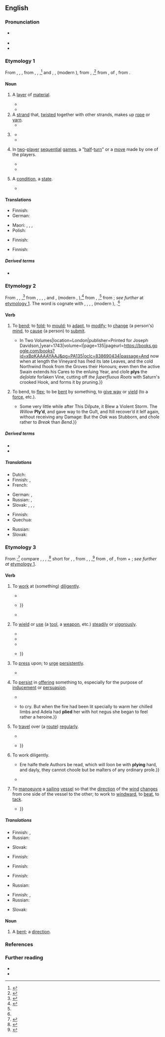==English==
{{was wotd|2019|March|9}}

===Pronunciation===
* {{a|RP|GA}} {{IPA|en|/plaɪ/}}
* {{audio|en|en-au-ply.ogg|Audio (AU)}}
* {{rhymes|en|aɪ}}

===Etymology 1===
From {{inh|en|enm|pleit}}, {{m|enm|plit}}, {{m|enm|plite||a fold, pleat, wrinkle; braid, strand in a braided cord, ply}}, from {{der|en|xno|pli}}, {{m|fro|plei}}, {{m|fro|pleit}},<ref>{{R:MED Online|entry=pleit|part of speech=n|id=MED33678|accessdate 16 November 2018}}</ref> and {{der|en|frm|pli}}, {{m|frm|ploy}}, {{m|frm|ply||a fold, pleat; joint in armour; situation, state}} (modern {{cog|fr|pli||a fold, pleat}}), from {{m|frm|plier}}, {{m|frm|ployer||to bend, fold}},<ref>{{R:OED Online|part of speech=n|id=146281|date=September 2006}}</ref> from {{der|en|la|plicāre}}, {{glossary|present}} {{glossary|active}} {{glossary|infinitive}} of {{m|la|plicō||to bend, fold, roll up}}, from {{der|en|ine-pro|*pleḱ-||to fold, plait, weave}}.

====Noun====
{{en-noun|~|ply|+|plys}}

# A [[layer#Noun|layer]] of [[material#Noun|material]].
#: {{ux|en|two-'''ply''' toilet paper}}
#* {{quote-book|en|title=Twelfth International Conference on VLSI Design: Proceedings: January 7–10, 1999, Goa, India|location=Los Alamitos, Calif.|publisher=[[w:IEEE Computer Society|IEEE Computer Society Press]]|year=1999|page=313|isbn=978-0-7695-0013-3|passage=It is possible to have a very well load balanced partition but with such a high '''ply''' that its slowest piece is slower than a not-so-well balanced partition with less '''ply'''.}}
#* {{quote-book|en|author=Tim Gunn|authorlink=Tim Gunn|author2=with {{w|Ada Calhoun}}|chapter=Repositioning the Parsons Fashion Design Program|title=Tim Gunn: The Natty Professor: A Master Class on Mentoring, Motivating, and Making it Work!|edition=trade paperback|location=New York, N.Y.|publisher=[[w:Gallery Publishing Group|Gallery Books]]|month=October|year=2015|section=part I (Truth Telling)|page=49|pageurl=https://books.google.com/books?id=M6-TBAAAQBAJ&pg=PA49|isbn=978-1-4767-8006-1|passage=The designer critic's staff would come in with, for example, loads of three-'''ply''' cashmere. The students weren't even selecting their own fabrics.}}
# A [[strand#Noun|strand]] that, [[twist#Verb|twisted]] together with other strands, makes up [[rope#Noun|rope]] or [[yarn#Noun|yarn]].
#* {{quote-journal|en|title=Art I. ''Protection against Hail Storms. Notice and Description of the Paragrèle, or Hail Rod.'' By A. J. Downing, Botanic Garden and Nurseries, Newbergh, N.Y.|editor=C. M. Hovey|magazine=The Magazine of Horticulture, Botany, and All Useful Discoveries and Improvements in Rural Affairs|location=Boston, Mass.|publisher=Published by Hovey & Co.,{{nb...|Merchants Row.}}; New York, N.Y.: Israel Post,{{nb...|Bowery.}}|month=August|year=1837|volume=III|issue=VIII (number XXXII overall)|page=281|pageurl=https://books.google.com/books?id=8b_NAAAAMAAJ&pg=PA281|oclc=7149744|passage=To make the hail rod a rope of straw is the first thing necessary; it must be made of ripe wheat straw, soaked and twisted, plaited with three strand and then with four '''ply''', making twelve strand to the rope.}}
# {{lb|en|colloquial}} {{short for|en|plywood}}
#* {{quote-book|en|author=Alan Blanc|chapter=Doors|chapterurl=https://books.google.com/books?id=miIiBQAAQBAJ&pg=SA5-PA75|title=Mitchell’s Internal Components|series=Mitchell’s Building Series|location=Essex|publisher=[[w:Longman|Longman Scientific & Technical]]|year=1994|isbn=978-0-582-21257-2|location2=London|publisher2={{w|Routledge}}|year2=2014|section2=section 6.5 (Flush Doors)|isbn2=978-1-317-89396-7|passage=The Standards describe the quality of timber or '''ply''', moisture content, amount of acceptable sapwood, freedom from decay and insect attack, limitation of checks and splits and treatment of resin staining, and the way plugging may be employed to mask defects in '''ply''' faces.}}
#* {{quote-book|en|editor=Judith Chamberlain-Webber|chapter=Hull and Deck|title=The Boat Improvement Bible: Practical Projects to Customise and Upgrade Your Boat|location=London|publisher={{w|Adlard Coles Nautical}}|year=2015|page=39|pageurl=https://books.google.com/books?id=AlrqBQAAQBAJ&pg=PT40|column=1|isbn=978-1-4081-5419-9|passage=Teak-faced '''ply''' is about three times the price of any other, so if you need to economise, anything other than teak would be a good choice! Similarly, marine '''ply''' is substantially more expensive than exterior '''ply''', so it may be preferable to go with the latter option.}}
# {{lb|en|artificial intelligence|combinatorial|_|game theory}} In [[two]]-[[player]] [[sequential]] [[game#Noun|games]], a "[[half]]-[[turn#Noun|turn]]" or a [[move#Noun|move]] made by one of the players.
#: {{ux|en|He proposed to build Deep Purple, a super-computer capable of 24-'''ply''' look-ahead for chess.}}
#* {{quote-book|en|author=Jonathan Schaeffer|authorlink=Jonathan Schaeffer|author2=Robert Lake|chapter=Solving the Game of Checkers|editor=Richard J. Nowakowski|title=Games of No Chance: Combinatorial Games at MSRI, 1994|series={{w|Mathematical Sciences Research Institute}} Publications|seriesvolume=29|location=Cambridge|publisher={{w|Cambridge University Press}}|year=1996|page=122|pageurl=https://books.google.com/books?id=cYB-ra2T8i4C&pg=PA122|isbn=978-0-521-57411-2|passage=''[[w:Chinook (draughts player)|Chinook]]'' uses an iterative, alpha-beta search with transposition tables and the history heuristic{{nb...}}. Under tournament conditions (thirty moves an hour), the program searches to an average minimum depth of nineteen '''ply''' (one '''ply''' is one move by one player). The search uses selective deepening to extend lines that are tactically or positionally interesting. Consequently, major lines of play are often searched many '''plies''' deeper. It is not uncommon for the program to produce analyses that are thirty-'''ply''' deep or more.}}
#* {{quote-book|en|author=Richard A. Epstein|chapter=Games of Pure Skill and Competitive Computers|title=The Theory of Gambling and Statistical Logic|edition=2nd|location=Burlington, Mass.|publisher={{w|Academic Press}}|year=2009|isbn=978-0-12-374940-6|edition2=special|location2=Waltham, Mass.; Kidlington, Oxfordshire|publisher2=Academic Press|year2=2013|page2=380|pageurl2=https://books.google.com/books?id=g5YWIpHTTW8C&pg=PA380|isbn2=978-0-12-397857-8|passage=Two principal search strategies were (correctly) predicted: Type-A programs that apply "brute force" inspection of every possible position over a fixed number of '''plys'''; and Type-B programs that prune potential moves according to some selection function and then examine the significant sets over as many '''plys''' as practical and only at those positions reflecting a degree of stability.}}
# {{lb|en|now|chiefly|Scotland}} A [[condition#Noun|condition]], a [[state#Noun|state]].
#* {{RQ:Cleland Fanny Hill|page=75|passage=You may be ſure, in the '''ply''' I was now taking, I had no objection to the propoſal, and was rather a tiptoe for its accompliſhment.}}

====Translations====
{{trans-top|layer of material}}
* Finnish: {{t+|fi|kerros}}
* German: {{t+|de|Lage|f}}
{{trans-mid}}
* Maori: {{t|mi|paparanga}}, {{t|mi|apa}}, {{t|mi|papanga}}, {{t|mi|mātā}}
* Polish: {{t+|pl|warstwa|f}}
{{trans-bottom}}

{{trans-top|strand making up rope or yarn}}
* Finnish: {{t+|fi|säie}}
{{trans-mid}}
{{trans-bottom}}

{{trans-top|in two-player sequential games, a "half-turn" or a move made by one of the players}}
* Finnish: {{t+|fi|vuoro}}
{{trans-mid}}
{{trans-bottom}}

=====Derived terms=====
* {{l|en|plywood}}

===Etymology 2===
From {{inh|en|enm|plīen}}, {{m|enm|pli}}, {{m|enm|plie||to bend, fold, mould, shape; to be flexible; to be submissive, humble oneself; to compel someone to submit}},<ref name="MED">{{R:MED Online|entry=plīen|part of speech=''v.''(1)|noformat=yes|id=MED33737|accessdate=16 November 2018}}</ref> from {{der|en|xno|plier}}, {{m|fro|plaier}}, {{m|fro|pleier}}, {{m|fro|ploier}}, and {{der|en|frm|plier}}, {{m|frm|ployer||to bend, fold; to be submissive; to compel someone to submit}} (modern {{cog|fr|plier}}, {{m|fr|ployer}}),<ref name="OED">{{R:OED Online|part of speech=''v.{{sup|1}}''|noformat=yes|id=146282|date=September 2006}}</ref> from {{der|en|fro|ploiier}}, {{m|fro|pleier||to fold}},<ref name="MED"/> from {{der|en|la|plicāre||to fold}}; ''see further'' at [[#Etymology 1|etymology 1]]. The word is cognate with {{cog|ca|plegar||to bend, fold}}, {{cog|it|piegare||to bend, fold, fold up}}, {{cog|pro|plegar}}, {{m|pro|plejar}}, {{m|pro|pleyar||to fold}} (modern {{cog|oc|plegar}}), {{cog|es|plegar||to fold}}.<ref name="OED"/>

====Verb====
{{en-verb|plies|plying|plied}}

# {{lb|en|transitive|obsolete}} To [[bend#Verb|bend]]; to [[fold#Verb|fold]]; to [[mould#Verb|mould]]; {{lb|en|figuratively}} to [[adapt]], to [[modify]]; to [[change#Verb|change]] (a person's) [[mind#Noun|mind]], to [[cause#Verb|cause]] (a person) to [[submit]].
#* {{quote-book|en|author=Virgil|authorlink=Virgil|chapter=[[w:Georgics|The Georgics of Virgil. Book II.]]|translator=[Joseph Davidson]|title=The Works of Virgil Translated into English Prose, {{...|as near the Original as the Different Idioms of the Latin and English Languages will Allow. With the Latin Text and Order of Construction in the Opposite Page; and Critical, Historical, Geographical, and Classical Notes, in English, from the Best Commentators both Ancient and Modern, beside a Very Great Number of Notes Intirely New. For the Use of Schools as well as of Private Gentlemen.}} In Two Volumes|location=London|publisher=Printed for Joseph Davidson,{{nb...|at the Angel in the Poultry, Cheapside.}}|year=1743|volume=I|page=135|pageurl=https://books.google.com/books?id=xBpKAAAAYAAJ&pg=PA135|oclc=838690434|passage=And now when at length the Vineyard has ſhed its late Leaves, and the cold Northwind ſhook from the Groves their Honours; even then the active Swain extends his Cares to the enſuing Year, and cloſe '''plys''' the ''deſolate'' forſaken Vine, cutting off ''the ſuperfluous Roots'' with Saturn's crooked Hook, and forms it by pruning.}}
# {{lb|en|intransitive}} To bend, to [[flex#Verb|flex]]; to be [[bend#Verb|bent]] by something, to [[give way]] or [[yield#Verb|yield]] (to a [[force#Noun|force]], etc.).
#* {{RQ:L'Estrange Fables of Aesop|fablenumber=CCXV|fable=An Oak and a Willow|page=187|passage=The ''Oak'' Upbraided the ''Willow'', that it was Weak and Wavering, and gave way to Every Blaſt. {{...}} Some very little while after This Diſpute, it Blew a Violent Storm. The ''Willow'' '''Ply’d''', and gave way to the Guſt, and ſtill recover’d it ſelf again, without receiving any Damage: But the ''Oak'' was Stubborn, and choſe rather to ''Break'' than ''Bend''.}}

=====Derived terms=====
* {{l|en|plier|pos=agent noun}}
* {{l|en|pliers}}

=====Translations=====
{{trans-top|(''transitive, obsolete'') to bend; to fold}}
* Dutch: {{t+|nl|plooien}}
* Finnish: {{t+|fi|taivuttaa}}, {{t+|fi|taittaa}}
* French: {{t+|fr|plier}}
{{trans-mid}}
* German: {{t+|de|biegen}}, {{t+|de|falten}}
* Russian: {{t+|ru|скру́чивать}}, {{t+|ru|сгиба́ть}}
* Slovak: {{t|sk|zohnúť}}, {{t|sk|zložiť}}, {{t|sk|preložiť}}, {{t|sk|poskladať}}
{{trans-bottom}}

{{trans-top|(''intransitive'') to bend, flex; to be bent by something, to give way or yield}}
* Finnish: {{t+|fi|taipua}}
* Quechua: {{t|qu|muyuy}}
{{trans-mid}}
* Russian: {{t+|ru|сгиба́ть}}
* Slovak: {{t|sk|ohnúť}}
{{trans-bottom}}

===Etymology 3===
From {{m|en|apply}};<ref>{{R:OED Online|part of speech=''v.{{sup|2}}''|noformat=yes|id=146283|date=September 2006}}</ref> compare {{inh|en|enm|plīen}}, {{m|enm|pli}}, {{m|enm|plie}}, {{m|enm|pleie||to place (something) around, on, or over, to cover; to apply, use; to strive}},<ref>{{R:MED Online|entry=plīen|part of speech=''v.''(2)|noformat=yes|id=MED33738|accessdate=16 November 2018}}</ref> short for {{m|enm|aplīen}}, {{m|enm|applīen||to combine, join; to attach; to assemble; to use, be of use; to allot; to apply; to inflict; to go; to ply, steer; to comply, submit}}, from {{der|en|fro|applier}}, {{m|fro|aplier}}, {{m|fro|aploier||to bend; to apply}},<ref>{{R:MED Online|entry=ap(p)līen|part of speech=v|id=MED1943|accessdate=16 November 2018}}</ref> from {{der|en|la|applicāre}}, {{glossary|present}} {{glossary|active}} {{glossary|infinitive}} of {{m|la|applicō||to apply; to attach, join; to add}}, from {{m|la|ad-||''prefix meaning ‘to, towards’''}} + {{m|la|plicō||to bend, fold, roll up}}; ''see further at'' [[#Etymology 1|etymology 1]].

====Verb====
{{en-verb|plies|plying|plied}}

# {{lb|en|transitive}} To [[work#Verb|work]] at (something) [[diligently]].
#: {{ux|en|He '''plied''' his trade as carpenter for forty-three years.}}
#* {{quote-book|en|author=G[eorge] P[eele]|authorlink=George Peele|title=[[w:The Old Wives' Tale (play)|The Old Wiues Tale.{{nb...|A Pleasant Conceited Comedie, Played by the Queenes Maiesties Players.}}]]|location=printed at London|publisher=By Iohn Danter, and are to be sold by Raph Hancocke, and Iohn Hardie|year=1595|oclc=222301598|newversion=reprinted as|title2=The Old Wives Tale, 1595|series2=The Malone Society Reprints|seriesvolume2=7|location2=Oxford|publisher2=Printed for the {{w|Malone Society}} by {{w|Horace Hart}} M.A., at the {{w|Oxford University Press}}|year2=1908 (February 1909 reprint)|section2=line 720|sectionurl2=https://archive.org/details/oldwivestale00peeluoft/page/n51/mode/1up|oclc2=474951709|passage='''Ply''' you your work or elſe you are like to ſmart.}}
#* {{quote-book|en|author=Edm[und] Waller|authorlink=Edmund Waller|title=Instructions to a Painter, for the Drawing of the Posture & Progress of His Ma[jes]{{sup|ties}} Forces at Sea, under the Command of His Highness Royal.{{nb...|Together with the Battel & Victory Obtained over the Dutch, June 3. 1665.}}|location=London|publisher=Printed for {{w|Henry Herringman}},{{nb...|at the Anchor on the Lower Walk of the New Exchange.}}|year=1666|page=13|pageurl=https://quod.lib.umich.edu/e/eebo/A67335.0001.001/1:2?rgn=div1;view=fulltext|oclc=15729696|passage=But ''English'' Courage growing as they fight, / In danger, noise, and slaughter takes delight, / Their bloody Task, unwearied, still they '''ply''', / Only restrain’d by Death, or Victory: {{...}}}}
#* {{RQ:Stevenson Virginibus Puerisque|chapter=An Apology for Idlers|page=124|passage=Many who have "'''plied''' their book diligently," and know all about some one branch or another of accepted lore, come out of the study with an ancient and owl-like demeanour, and prove dry, stockish, and dyspeptic in all the better and brighter parts of life.}}
# {{lb|en|transitive}} To [[wield]] or [[use#Verb|use]] (a [[tool#Noun|tool]], a [[weapon]], etc.) [[steadily]] or [[vigorously]].
#: {{ux|en|He '''plied''' his ax with bloody results.}}
#* {{RQ:Shakespeare Taming of the Shrew|act=II|scene=i|page=215|column=1|passage=Why how now Dame, whence growes this inſolence? / ''Bianca'' ſtand aſide, poore gyrle ſhe weepes: / Go '''ply''' thy Needle; meddle not with her.}}
#* {{quote-book|en|chapter=St. Valentine’s Day|title=The Favorite|location=London|publisher=Partridge, Oakey, and Co.{{nb...|34, Paternoster-Row.}}|year=1854|volume=I|page=114|pageurl=https://books.google.com/books?id=o2MEAAAAQAAJ&pg=PA114|oclc=771809812|passage=He [a carpenter] feels an additional particle of new life coursing through his veins, and he '''plys''' the plane on the following day with additional energy to his own and to his master's satisfaction.}}
#* {{quote-book|en|author=[James Pascoe]|chapter=Death in the Vaults|title=The Brigantine. A Story of the Sea. In Two Volumes|location=London|publisher=[[w:Richard Bentley (publisher)|Richard Bentley]],{{nb...|New Burlington Street. Publisher in Ordinary to Her Majesty.}}|year=1863|volume=I|page=299|pageurl=https://books.google.com/books?id=dc8BAAAAQAAJ&pg=PA299|oclc=13365406|passage=Drink had dispelled all common prudence, and chuckling at the idea of finding treasures unknown to their comrades, they '''plied''' the crowbar to the door, which was locked, but it soon yielded.}}
#* {{quote-book|en|author=B. F. Sawyer|chapter=The Ku-Klux—The Atlanta Sun and Bullock’s Proclamation|title=Rome Courier|date=24 February 1871|newversion=quoted in|title2=Testimony Taken by the Joint Select Committee to Inquire into the Condition of Affairs in the Late Insurrectionary States. Georgia|location2=Washington, D.C.|publisher2=[[w:United States Government Publishing Office|Government Printing Office]]|year2=1 November 1871, published 1872|volume2=II|page2=883|pageurl2=https://books.google.com/books?id=NB1JAQAAMAAJ&pg=PA883|oclc2=506037414|passage=[T]his abuse is as outrageous as are the acts of any Ku-Klux that ever '''plied''' the lash or sounded a whistle, {{...}}}}
# {{lb|en|transitive}} To [[press#Verb|press]] upon; to [[urge#Verb|urge]] [[persistently]].
#: {{ux|en|to '''ply''' someone with questions or solicitations}}
#* {{RQ:Shakespeare Merchant of Venice Q1|act=III|scene=ii|url=https://books.google.com/books?id=UvtFax6wXiEC&pg=PP54|passage=He '''plies''' the Duke at morning and at night, / And doth impeach the freedome of the ſtate / If they deny him iuſtice.}}
# {{lb|en|transitive}} To [[persist#Verb|persist]] in [[offer#Verb|offering]] something to, especially for the purpose of [[inducement]] or [[persuasion]].
#: {{ux|en|to '''ply''' someone with drink}}
#* {{RQ:Fielding Tom Jones|volume=III|book=VIII|chapter=In which the Man of the Hill Continues His History|page=264|passage=[T]he true Gameſters pretended to be ill, and refuſed their Glaſs, while they '''plied''' heartily two young Fellows, who were to be afterwards pillaged, as indeed they were without Mercy.}}
#* {{quote-book|en|author={{w|M. Barnard Eldershaw}} [pseudonym; {{w|Marjorie Barnard}} and {{w|Flora Eldershaw}}]|chapter=VII|title={{w|A House is Built}}|location=London|publisher={{w|George G. Harrap and Co.}}|year=1929|section=section VI|oclc=771198868|passage=Esther began {{...}} to cry. But when the fire had been lit specially to warm her chilled limbs and Adela had '''plied''' her with hot negus she began to feel rather a heroine.}}
# {{lb|en|ambitransitive|transport}} To [[travel#Verb|travel]] over (a [[route#Noun|route]]) [[regularly]].
#: {{ux|en|to '''ply''' the seven seas}}
#: {{ux|en|The steamer '''plies''' between several ports on the coast.}}
#* {{quote-book |en|chapter=Chap. XXVI. An Act for the Improvement of the Town and Harbour of Wexford, and for Building a Bridge or Bridges over the River Slaney, at or near said Town.|title=Statutes Passed in the Parliaments Held in Ireland|location=Dublin|publisher=Printed by [[w:George Grierson (printer)|George Grierson]],{{nb...|printer to the King’s Most Excellent Majesty.}}|year=1794|year_published=1799|volume=X|section=section LXXIII|page=56|pageurl=https://books.google.com/books?id=MXBBAAAAYAAJ&pg=PA56|oclc=43682495|passage=[T]he ſaid corporation ſhall and may be authorized and required to licenſe all ſuch perſon or perſons as ſhall keep or drive any cars, drays or carts, '''plying''' for hire within the ſaid town of Wexford,}}
#* {{quote-journal|en|title=Letton v. Goodden|editors=[[w:Montague Chambers|Montagu Chambers]], Francis Towers Streeten, and Frederick Hoare Colt|journal=The Law Journal Reports for the Year 1866:{{nb...|Comprising Reports of Cases in the House of Lords, in the Privy Council, in the Courts of Chancery and Appeal in Bankruptcy, Probate, Divorce and Matrimonial Causes, Admiralty, Ecclesiastical, Queen’s Bench and the Bail Court, Common Pleas, Exchequer Chamber, and Crown Cases Reserved. From Michaelmas Term, 1865, to Trinity Term, 1866, both Inclusive. [...]}}|location=London|publisher=Printed by James Holmes,{{nb...|4, Took’s Court, Chancery Lane.}}; [p]ublished by Edward Bret Ince,{{nb...|5, Quality Court, Chancery Lane.}}|date=21 March 1866|volume=XXXV (New Series; volume XLIV overall), part I (Chancery and Bankruptcy)|section=headnote|page=427|pageurl=https://books.google.com/books?id=HnkDAAAAQAAJ&pg=PA427|column=1|oclc=222593300|passage=An act of parliament, empowering the plaintiffs, a company, to '''ply''' on Sundays from certain points on the south bank of the Thames, but imposing no obligation to provide means of transport or to maintain their '''plying'''-places, does not confer an exclusive right against the rest of the world, such as the Court of Chancery will interfere to protect; {{...}}}}
# {{lb|en|intransitive|obsolete}} To work diligently.
#* {{RQ:Milton Of Education|page=4|passage={{...}} Ere halfe theſe Authors be read, which will ſoon be with '''plying''' hard, and dayly, they cannot chooſe but be maſters of any ordinary proſe.}}
#* {{RQ:Spectator|volume=II|issue=94|date=18 June 1711|page=23|passage=He was afterwards reduced to great want, and forced to think of '''plying''' in the streets as a porter for his livelihood.}}
# {{lb|en|intransitive|nautical|obsolete}} To [[manoeuvre#Verb|manoeuvre]] a [[sailing#Adjective|sailing]] [[vessel]] so that the [[direction]] of the [[wind#Noun|wind]] [[change#Verb|changes]] from one side of the vessel to the other; to work to [[windward]], to [[beat#Verb|beat]], to [[tack#Verb|tack]].
#* {{quote-book|en|author=William Penn|authorlink=William Penn (Royal Navy officer)|author2=Granville Penn|authorlink2=Granville Penn|chapter=A Journal on the ''[[w:HMS Vanguard (1631)|Vanguard]]''|title=Memorial of the Professional Life and Times of Sir William Penn, Knt. Admiral and General of the Fleet, during the Interregnum; Admiral and Commissioner of the Admiralty and Navy, after the Restoration. From 1644 to 1670. [...] In Two Volumes|location=London|publisher=James Duncan,{{nb...|Paternoster Row.}}|date=21 July 1653|year_published=1833|volume=I|page=535|pageurl=https://books.google.com/books?id=ELEeVEcm_WQC&pg=PA535|oclc=963709697|passage=Weighed anchor about five morn, and '''plied''' till about noon, and then anchored. This day, at morn, went about the general to council: the result was, the fleet should '''ply''' near, as with convenience, to the Texel, to prevent a conjunction of those ships there with Admiral [[w:Maarten Tromp|[Maarten] Tromp]]; {{...}}}}

=====Translations=====
{{trans-top|to work at (something) diligently}}
* Finnish: {{t+|fi|harjoittaa}}, {{t+|fi|uurastaa}} {{qualifier|+ inessive}}
* Russian: {{t|ru|[[усе́рдно]] [[рабо́тать]]}}
{{trans-mid}}
* Slovak: {{t|sk|makať}} {{qualifier|colloquial}}
{{trans-bottom}}

{{trans-top|to wield or use (a tool, a weapon, etc.) steadily or vigorously}}
* Finnish: {{t+|fi|käyttää}}
{{trans-mid}}
{{trans-bottom}}

{{trans-top|to press upon; to urge persistently}}
* Finnish: {{t+|fi|painostaa}}
{{trans-mid}}
{{trans-bottom}}

{{trans-top|to persist in offering something to}}
* Finnish: {{t+|fi|tyrkyttää}}
{{trans-mid}}
* Russian: {{t+|ru|по́тчевать}}
{{trans-bottom}}

{{trans-top|to travel over regularly}}
* Finnish: {{t+|fi|kuljeskella}}, {{t+|fi|kulkea}}
* Russian: {{t+|ru|курси́ровать}}
{{trans-mid}}
* Slovak: {{t|sk|premávať}}
{{trans-bottom}}

====Noun====
{{en-noun|?}}

# A [[bent]]; a [[direction]].

===References===
<references />

===Further reading===
* {{pedia|ply (layer)}}
* {{pedia|ply|ply (disambiguation)}}